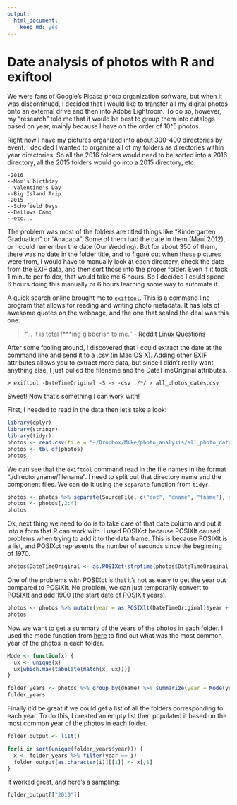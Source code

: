 ```yaml
---
output: 
  html_document: 
    keep_md: yes
---
```

# Date analysis of photos with R and exiftool

We were fans of Google's Picasa photo organization software, but when it was discontinued, I decided that I would like to transfer all my digital photos onto an external drive and then into Adobe Lightroom. To do so, however, my "research" told me that it would be best to group them into catalogs based on year, mainly because I have on the order of 10^5 photos.

Right now I have my pictures organized into about 300-400 directories by event. I decided I wanted to organize all of my folders as directories within year directories. So all the 2016 folders would need to be sorted into a 2016 directory, all the 2015 folders would go into a 2015 directory, etc.

```
-2016
--Mom's birthday
--Valentine's Day
--Big Island Trip
-2015
--Schofield Days
--Bellows Camp
--etc...
```

The problem was most of the folders are titled things like "Kindergarten Graduation" or "Anacapa". Some of them had the date in them (Maui 2012), or I could remember the date (Our Wedding). But for about 350 of them, there was no date in the folder title, and to figure out when these pictures were from, I would have to manually look at each directory, check the date from the EXIF data, and then sort those into the proper folder. Even if it took 1 minute per folder, that would take me 6 hours. So I decided I could spend 6 hours doing this manually or 6 hours learning some way to automate it. 

A quick search online brought me to [`exiftool`](http://www.sno.phy.queensu.ca/~phil/exiftool/). This is a command line program that allows for reading and writing photo metadata. It has lots of awesome quotes on the webpage, and the one that sealed the deal was this one:

> "... it is total f***ing gibberish to me." - [Reddit Linux Questions](https://www.reddit.com/r/linuxquestions/comments/2yiked/i_want_to_batch_extract_the_exif_datetime_from_10/)

After some fooling around, I discovered that I could extract the date at the command line and send it to a .csv (in Mac OS X). Adding other EXIF attributes allows you to extract more data, but since I didn't really want anything else, I just pulled the filename and the DateTimeOriginal attributes.

```
> exiftool -DateTimeOriginal -S -s -csv ./*/ > all_photos_dates.csv
```

Sweet! Now that's something I can work with!

First, I needed to read in the data then let's take a look:

```r
library(dplyr)
library(stringr)
library(tidyr)
photos <- read.csv(file = "~/Dropbox/Mike/photo_analysis/all_photo_dates.csv")
photos <- tbl_df(photos)
photos
```

We can see that the `exiftool` command read in the file names in the format "./directoryname/filename". I need to split out that directory name and the component files. We can do it using the `separate` function from `tidyr`.

```r
photos <- photos %>% separate(SourceFile, c("dot", "dname", "fname"), sep = "/", remove = TRUE)
photos <- photos[,2:4]
photos
```

Ok, next thing we need to do is to take care of that date column and put it into a form that R can work with. I used POSIXct because POSIXlt caused problems when trying to add it to the data frame. This is because POSIXlt is a list, and POSIXct represents the number of seconds since the beginning of 1970.

```r
photos$DateTimeOriginal <- as.POSIXct(strptime(photos$DateTimeOriginal, format = "%Y:%m:%d %H:%M:%S"))
```

One of the problems with POSIXct is that it's not as easy to get the year out compared to POSIXlt. No problem, we can just temporarily convert to POSIXlt and add 1900 (the start date of POSIXlt years).

```r
photos <- photos %>% mutate(year = as.POSIXlt(DateTimeOriginal)$year + 1900)
photos
```

Now we want to get a summary of the years of the photos in each folder. I used the mode function from [here](http://stackoverflow.com/questions/2547402/is-there-a-built-in-function-for-finding-the-mode) to find out what was the most common year of the photos in each folder.

```r
Mode <- function(x) {
  ux <- unique(x)
  ux[which.max(tabulate(match(x, ux)))]
}

folder_years <- photos %>% group_by(dname) %>% summarize(year = Mode(year))
folder_years
```

Finally it'd be great if we could get a list of all the folders corresponding to each year. To do this, I created an empty list then populated it based on the most common year of the photos in each folder.

```r
folder_output <- list()

for(i in sort(unique(folder_years$year))) {
  x <- folder_years %>% filter(year == i)
  folder_output[as.character(i)][[1]] <- x[,1]
}
```

It worked great, and here's a sampling:

```r
folder_output[["2010"]]
```

